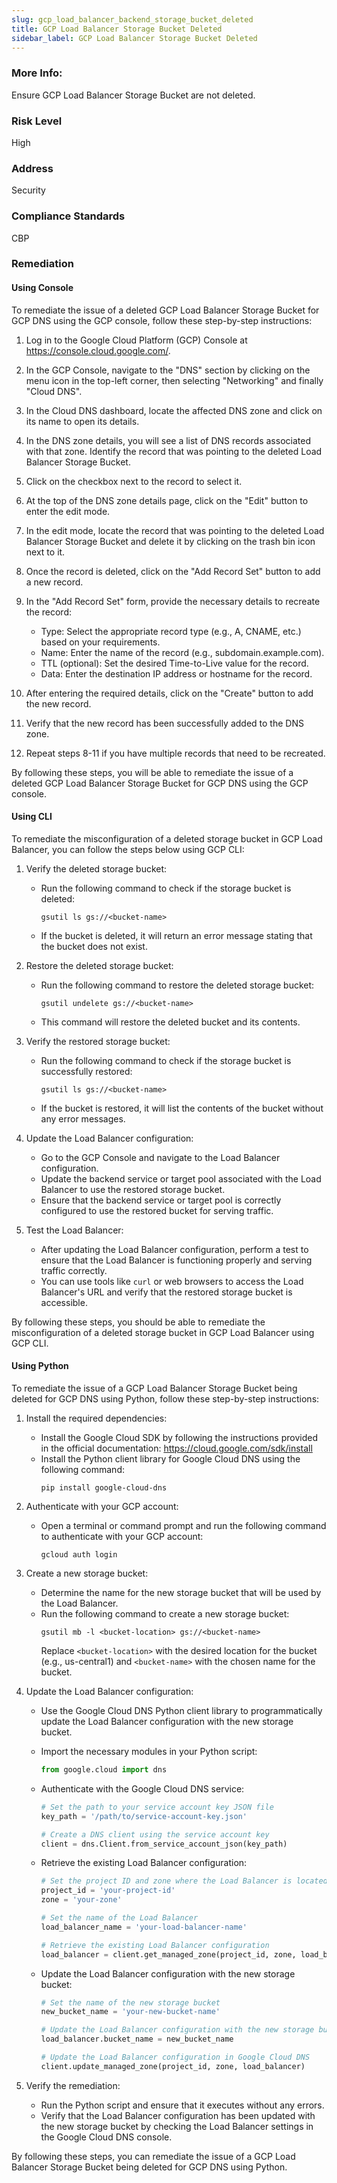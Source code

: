```yaml
---
slug: gcp_load_balancer_backend_storage_bucket_deleted
title: GCP Load Balancer Storage Bucket Deleted
sidebar_label: GCP Load Balancer Storage Bucket Deleted
---
```


### More Info:

Ensure GCP Load Balancer Storage Bucket are not deleted.

### Risk Level

High

### Address

Security

### Compliance Standards

CBP

### Remediation

#### Using Console

To remediate the issue of a deleted GCP Load Balancer Storage Bucket for GCP DNS using the GCP console, follow these step-by-step instructions:

1. Log in to the Google Cloud Platform (GCP) Console at https://console.cloud.google.com/.

2. In the GCP Console, navigate to the "DNS" section by clicking on the menu icon in the top-left corner, then selecting "Networking" and finally "Cloud DNS".

3. In the Cloud DNS dashboard, locate the affected DNS zone and click on its name to open its details.

4. In the DNS zone details, you will see a list of DNS records associated with that zone. Identify the record that was pointing to the deleted Load Balancer Storage Bucket.

5. Click on the checkbox next to the record to select it.

6. At the top of the DNS zone details page, click on the "Edit" button to enter the edit mode.

7. In the edit mode, locate the record that was pointing to the deleted Load Balancer Storage Bucket and delete it by clicking on the trash bin icon next to it.

8. Once the record is deleted, click on the "Add Record Set" button to add a new record.

9. In the "Add Record Set" form, provide the necessary details to recreate the record:

   - Type: Select the appropriate record type (e.g., A, CNAME, etc.) based on your requirements.
   - Name: Enter the name of the record (e.g., subdomain.example.com).
   - TTL (optional): Set the desired Time-to-Live value for the record.
   - Data: Enter the destination IP address or hostname for the record.

10. After entering the required details, click on the "Create" button to add the new record.

11. Verify that the new record has been successfully added to the DNS zone.

12. Repeat steps 8-11 if you have multiple records that need to be recreated.

By following these steps, you will be able to remediate the issue of a deleted GCP Load Balancer Storage Bucket for GCP DNS using the GCP console.

#### Using CLI

To remediate the misconfiguration of a deleted storage bucket in GCP Load Balancer, you can follow the steps below using GCP CLI:

1. Verify the deleted storage bucket: 
   - Run the following command to check if the storage bucket is deleted:
     ```
     gsutil ls gs://<bucket-name>
     ```
   - If the bucket is deleted, it will return an error message stating that the bucket does not exist.

2. Restore the deleted storage bucket:
   - Run the following command to restore the deleted storage bucket:
     ```
     gsutil undelete gs://<bucket-name>
     ```
   - This command will restore the deleted bucket and its contents.

3. Verify the restored storage bucket:
   - Run the following command to check if the storage bucket is successfully restored:
     ```
     gsutil ls gs://<bucket-name>
     ```
   - If the bucket is restored, it will list the contents of the bucket without any error messages.

4. Update the Load Balancer configuration:
   - Go to the GCP Console and navigate to the Load Balancer configuration.
   - Update the backend service or target pool associated with the Load Balancer to use the restored storage bucket.
   - Ensure that the backend service or target pool is correctly configured to use the restored bucket for serving traffic.

5. Test the Load Balancer:
   - After updating the Load Balancer configuration, perform a test to ensure that the Load Balancer is functioning properly and serving traffic correctly.
   - You can use tools like `curl` or web browsers to access the Load Balancer's URL and verify that the restored storage bucket is accessible.

By following these steps, you should be able to remediate the misconfiguration of a deleted storage bucket in GCP Load Balancer using GCP CLI.

#### Using Python

To remediate the issue of a GCP Load Balancer Storage Bucket being deleted for GCP DNS using Python, follow these step-by-step instructions:

1. Install the required dependencies:
   - Install the Google Cloud SDK by following the instructions provided in the official documentation: https://cloud.google.com/sdk/install
   - Install the Python client library for Google Cloud DNS using the following command:
     ```
     pip install google-cloud-dns
     ```

2. Authenticate with your GCP account:
   - Open a terminal or command prompt and run the following command to authenticate with your GCP account:
     ```
     gcloud auth login
     ```

3. Create a new storage bucket:
   - Determine the name for the new storage bucket that will be used by the Load Balancer.
   - Run the following command to create a new storage bucket:
     ```
     gsutil mb -l <bucket-location> gs://<bucket-name>
     ```
     Replace `<bucket-location>` with the desired location for the bucket (e.g., us-central1) and `<bucket-name>` with the chosen name for the bucket.

4. Update the Load Balancer configuration:
   - Use the Google Cloud DNS Python client library to programmatically update the Load Balancer configuration with the new storage bucket.
   - Import the necessary modules in your Python script:
     ```python
     from google.cloud import dns
     ```

   - Authenticate with the Google Cloud DNS service:
     ```python
     # Set the path to your service account key JSON file
     key_path = '/path/to/service-account-key.json'
     
     # Create a DNS client using the service account key
     client = dns.Client.from_service_account_json(key_path)
     ```

   - Retrieve the existing Load Balancer configuration:
     ```python
     # Set the project ID and zone where the Load Balancer is located
     project_id = 'your-project-id'
     zone = 'your-zone'
     
     # Set the name of the Load Balancer
     load_balancer_name = 'your-load-balancer-name'
     
     # Retrieve the existing Load Balancer configuration
     load_balancer = client.get_managed_zone(project_id, zone, load_balancer_name)
     ```

   - Update the Load Balancer configuration with the new storage bucket:
     ```python
     # Set the name of the new storage bucket
     new_bucket_name = 'your-new-bucket-name'
     
     # Update the Load Balancer configuration with the new storage bucket
     load_balancer.bucket_name = new_bucket_name
     
     # Update the Load Balancer configuration in Google Cloud DNS
     client.update_managed_zone(project_id, zone, load_balancer)
     ```

5. Verify the remediation:
   - Run the Python script and ensure that it executes without any errors.
   - Verify that the Load Balancer configuration has been updated with the new storage bucket by checking the Load Balancer settings in the Google Cloud DNS console.

By following these steps, you can remediate the issue of a GCP Load Balancer Storage Bucket being deleted for GCP DNS using Python.

